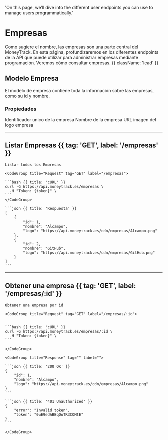   'On this page, we’ll dive into the different user endpoints you can use to manage users programmatically.'

# Empresas

Como sugiere el nombre, las empresas son una parte central del MoneyTrack. En esta página, profundizaremos en los diferentes endpoints de la API que puede utilizar para administrar empresas mediante programación. Veremos cómo consultar empresas. {{ className: 'lead' }}

## Modelo Empresa

El modelo de empresa contiene toda la información sobre las empresas, como su id y nombre.

### Propiedades

<Properties>
  <Property name="id" type="int">
    Identificador unico de la empresa
  </Property>
  <Property name="nombre" type="string">
    Nombre de la empresa
  </Property>
  <Property name="logo" type="string">
    URL imagen del logo empresa
  </Property>
</Properties>

---

## Listar Empresas {{ tag: 'GET', label: '/empresas' }}

<Row>
  <Col>

    Listar todos los Empresas

  </Col>
  <Col sticky>

    <CodeGroup title="Request" tag="GET" label="/empresas">

    ```bash {{ title: 'cURL' }}
    curl -G https://api.moneytrack.es/empresas \
      -H "Token: {token}" \
    ```
    </CodeGroup>

    ```json {{ title: 'Respuesta' }}
    [
        {
            "id": 1,
            "nombre": "Alcampo",
            "logo": "https://api.moneytrack.es/cdn/empresas/Alcampo.png"
        },
        {
            "id": 2,
            "nombre": "GitHub",
            "logo": "https://api.moneytrack.es/cdn/empresas/GitHub.png"
        }
    ]
    ```

  </Col>
</Row>

---

## Obtener una empresa {{ tag: 'GET', label: '/empresas/:id' }}

<Row>
  <Col>

    Obtener una empresa por id

  </Col>
  <Col sticky>

    <CodeGroup title="Request" tag="GET" label="/empresas/:id">


    ```bash {{ title: 'cURL' }}
    curl -G https://api.moneytrack.es/empresas/:id \
      -H "Token: {token}" \
    ```

    </CodeGroup>

    <CodeGroup title="Response" tag="" label="">

    ```json {{ title: '200 OK' }}
    {
        "id": 1,
        "nombre": "Alcampo",
        "logo": "https://api.moneytrack.es/cdn/empresas/Alcampo.png"
    }
    ```

    ```json {{ title: '401 Unauthorized' }}
    {
        "error": "Invalid token",
        "token": "0uE9edABBqOoTR3CQMtE"
    }
    ```

    </CodeGroup>

  </Col>
</Row>

